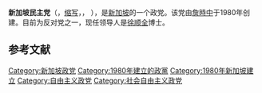 {{expand|time=2015-09-11T14:34:54+00:00}}
{{unreferenced|time=2015-09-11T14:34:54+00:00}}
{{Infobox political party
| country = 新加坡
| name = 新加坡民主党
| native_name = Singapore Democratic Party<br>Parti Demokratik Singapura<br>சிங்கப்பூர் மக்களாட்சி
| colorcode = #FF2400
| party_logo = [[File:SDP_logo_variation.png|180px]]
| chairman = 淡马亚医生<br />({{lang-en|Prof Paul Anantharajah Tambyah}})
| secretary_general = [[徐顺全|徐顺全]]
| foundation = {{Start date and age|df=yes|1980|8|6}}
| headquarters = [[宏茂桥|宏茂桥]]62街3号<br />#02-30 Link@AMK<br />新加坡 569139
| ideology = [[社会自由主义|社会自由主义]]<br>[[自由民主主义|自由民主主义]]<br>[[自由主义|自由主义]]<br>[[平等主义|平等主义]]
| position = [[中间派|中间]]至[[中间偏左|中间偏左]]
| colours = [[红色|红色]]
| membership = 
| seats1_title = [[新加坡国会|新加坡国会]]
| seats1 = {{Composition bar|0|101|#FF0000}}
| international = [[自由党国际|自由党国际]]
| website = [http://yoursdp.org/ yoursdp.org]
}}
'''新加坡民主党'''（{{lang-en|Singapore Democratic Party}}，[[缩写|缩写]]'''{{lang|en|SDP}}'''，{{lang-ta|சிங்கப்பூர் மக்களாட்சி}}， {{lang-ms|Parti Demokratik Singapura}}），是[[新加坡|新加坡]]的一个政党。该党由[[詹時中|詹時中]]于1980年创建。目前为反对党之一，现任领导人是[[徐顺全|徐顺全]]博士。

== 参考文献 ==
{{Reflist}}

{{新加坡政党}}

[[Category:新加坡政党|Category:新加坡政党]]
[[Category:1980年建立的政黨|Category:1980年建立的政黨]]
[[Category:1980年新加坡建立|Category:1980年新加坡建立]]
[[Category:自由主义政党|Category:自由主义政党]]
[[Category:社会自由主义政党|Category:社会自由主义政党]]
